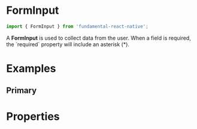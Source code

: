 
<Meta title="FormInput" component={FormInput} />

# FormInput

```js
import { FormInput } from 'fundamental-react-native';
```

A **FormInput** is used to collect data from the user. When a field is required, the \`required\` property will include an asterisk (\*).

# Examples

## Primary

<Preview>
  <Story name="primary">
    <FormInput placeholder="Field placeholder text" />
  </Story>
</Preview>

# Properties

<Props of={FormInput} />

